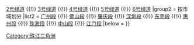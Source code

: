 {{Navbox
|name = 珠江三角洲绿道网
|title = [[珠江三角洲绿道网]]
|titlestyle = 
|state = 
|navbar = 

|image = 
|imagestyle = 
|imageleft = 
|imageleftstyle = 

|style = 
|basestyle = 

|above = 
|abovestyle = 

|group1 = 按线路划分
|list1 = [[珠江三角洲绿道网1号绿道|1号绿道]] {{!}} [[珠江三角洲绿道网2号绿道|2号绿道]]  {{!}} [[珠江三角洲绿道网3号绿道|3号绿道]]  {{!}} [[珠江三角洲绿道网4号绿道|4号绿道]]  {{!}} [[珠江三角洲绿道网5号绿道|5号绿道]]  {{!}} [[珠江三角洲绿道网6号绿道|6号绿道]]  
|group2 = 按市域划分
|list2 = [[珠江三角洲绿道网广州段|广州段]] {{!}} [[珠江三角洲绿道网佛山段|佛山段]]  {{!}} [[珠江三角洲绿道网肇庆段|肇庆段]]  {{!}} [[珠江三角洲绿道网深圳段|深圳段]]  {{!}} [[珠江三角洲绿道网东莞段|东莞段]]  {{!}} [[珠江三角洲绿道网惠州段|惠州段]]  {{!}} [[珠江三角洲绿道网珠海段|珠海段]]  {{!}} [[珠江三角洲绿道网中山段|中山段]]  {{!}} [[珠江三角洲绿道网江门段|江门段]]  
|below = 
}}<noinclude>
[[Category:珠江三角洲]]
</noinclude>